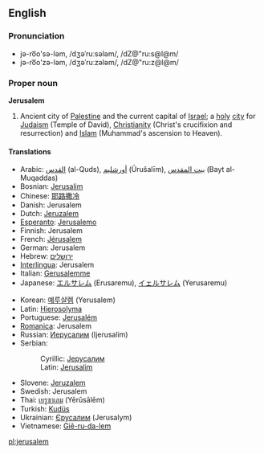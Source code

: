 ==English==
===Pronunciation===
*jə-ro͞o'sə-ləm, /dʒəˈruːsələm/, /dZ@"ru:s@l@m/
*jə-ro͞o'zə-ləm, /dʒəˈruːzələm/, /dZ@"ru:z@l@m/

===Proper noun===
'''Jerusalem'''

#Ancient city of [[Palestine]] and the current capital of [[Israel]]; a [[holy]] [[city]] for [[Judaism]] (Temple of David), [[Christianity]] (Christ's crucifixion and resurrection) and [[Islam]] (Muhammad's ascension to Heaven).

====Translations====
{{top}}
*Arabic: [[القدس]] (al-Quds), [[أورشليم]] (Ūrušalīm), [[بيت المقدس]] (Bayt al-Muqaddas)
*Bosnian: [[Jerusalim#Bosnian|Jerusalim]] {{m}}
*Chinese: [[耶路撒冷]]
*Danish: Jerusalem
*Dutch: [[Jeruzalem]]
*[[Esperanto]]: [[Jerusalemo]]
*Finnish: Jerusalem
*French: [[Jérusalem]]
*German: Jerusalem
*Hebrew: [[ירושלים]]
*[[Interlingua]]: Jerusalem
*Italian: [[Gerusalemme]] {{f}}
*Japanese: [[エルサレム]] (Erusaremu), [[イェルサレム]] (Yerusaremu)
{{mid}}
*Korean: [[예루살렘]] (Yerusalem)
*Latin: [[Hierosolyma]] {{f}}
*Portuguese: [[Jerusalém]] {{f}}
*[[Romanica]]: Jerusalem
*Russian: [[Иерусалим]] {{m}} (Ijerusalim)
*Serbian:
*:Cyrillic: [[Јерусалим#Serbian|Јерусалим]] {{m}}
*:Latin: [[Jerusalim#Serbian|Jerusalim]] {{m}}
*Slovene: [[Jeruzalem]] {{m}}
*Swedish: Jerusalem
*Thai: [[เยรูซาเลม]] (Yērūsālēm)
*Turkish: [[Kudüs]]
*Ukrainian: [[Єрусалим]] (Jerusalym)
*Vietnamese: [[Giê-ru-da-lem]]
{{bottom}}

[[pl:jerusalem]]